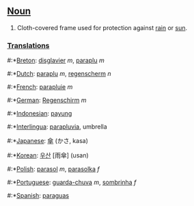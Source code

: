 ==[[Noun]]==
#Cloth-covered frame used for protection against [[rain]] or [[sun]].

===[[Translation]]s===
#:*[[Breton]]: [[disglavier]] ''m'', [[paraplu]] ''m''
#:*[[Dutch]]: [[paraplu]] ''m'', [[regenscherm]] ''n''
#:*[[French]]: [[parapluie]] ''m''
#:*[[German]]: [[Regenschirm]] ''m''
#:*[[Indonesian]]: [[payung]]
#:*[[Interlingua]]: [[parapluvia]], umbrella
#:*[[Japanese]]: [[傘]] (かさ, kasa)
#:*[[Korean]]: [[우산]] [雨傘] (usan)
#:*[[Polish]]: [[parasol]] ''m'', [[parasolka]] ''f''
#:*[[Portuguese]]: [[guarda-chuva]] ''m'', [[sombrinha]] ''f''
#:*[[Spanish]]: [[paraguas]]